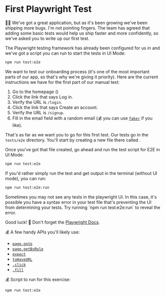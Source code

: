 # First Playwright Test

👨‍💼 We've got a great application, but as it's been growing we've been shipping
more bugs. I'm not pointing fingers. The team has agreed that adding some basic
tests would help us ship faster and more confidently, so we've asked you to
write up our first test.

The Playwright testing framework has already been configured for us in <InlineFile file="playwright.config.ts" />
and we've got a script you can run to start the tests in UI Mode:

```sh
npm run test:e2e
```

We want to test our onboarding process (it's one of the most important parts of
our app, so that's why we're giving it priority). Here are the current
instructions we have for the first part of our manual test:

1. Go to the homepage (<LinkToApp to="/" />)
2. Click the link that says <LinkToApp to="/login">Log in</LinkToApp>.
3. Verify the URL is <LinkToApp to="/login">`/login`</LinkToApp>.
4. Click the link that says <LinkToApp to="/signup">Create an account</LinkToApp>.
5. Verify the URL is <LinkToApp to="/signup">`/signup`</LinkToApp>.
6. Fill in the email field with a random email (💰 you can use [`faker`](https://fakerjs.dev/) if you like).

That's as far as we want you to go for this first test. Our tests go in the
`tests/e2e` directory. You'll start by creating a new file there called <InlineFile file="tests/e2e/onboarding.test.ts" />.

Once you've got that file created, go ahead and run the test script for E2E in UI Mode:

```sh
npm run test:e2e
```

If you'd rather simply run the test and get output in the terminal (without UI
mode), you can run:

```sh
npm run test:e2e:run
```

<callout-danger className="important">
	Sometimes you may not see any tests in the playwright UI. In this case, it's
	possible you have a syntax error in your test file that's preventing the UI
	from determining your tests. Try running `npm run test:e2e:run` to reveal the
	error.
</callout-danger>

Good luck! 📜 Don't forget the [Playwright Docs](https://playwright.dev/docs/writing-tests).

💰 A few handy APIs you'll likely use:

- [`page.goto`](https://playwright.dev/docs/api/class-page#page-goto)
- [`page.getByRole`](https://playwright.dev/docs/locators#locate-by-role)
- [`expect`](https://playwright.dev/docs/api/class-pageassertions)
- [`toHaveURL`](https://playwright.dev/docs/api/class-pageassertions#page-assertions-to-have-url)
- [`.click`](https://playwright.dev/docs/api/class-locator#locator-click)
- [`.fill`](https://playwright.dev/docs/api/class-locator#locator-fill)

💰 Script to run for this exercise:

```sh
npm run test:e2e
```
